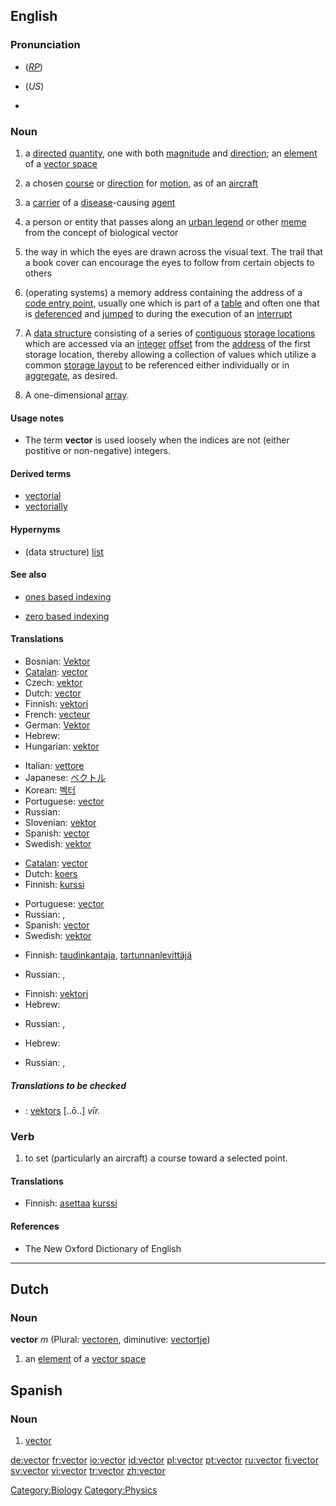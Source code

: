 {{wikipedia}}
{{was wotd|2006|June|3}}
==English==

===Pronunciation===
* {{IPA|/ˈvɛktə/}} (''[[RP]]'')
* {{IPA|/ˈvɛktɚ/}} (''US'')
* {{audio|en-us-vector.ogg|Audio (US)}}

===Noun===
{{en-noun}}

# {{mathematics}} a [[directed]] [[quantity]], one with both [[magnitude]] and [[direction]]; an [[element]] of a [[vector space]]
# {{context|aviation}} a chosen [[course]] or [[direction]] for [[motion]], as of an [[aircraft]]
# {{medicine|biology}} a [[carrier]] of a [[disease]]-causing [[agent]]
# {{sociology}} a person or entity that passes along an [[urban legend]] or other [[meme]] from the concept of biological vector
# the way in which the eyes are drawn across the visual text. The trail that a book cover can encourage the eyes to follow from certain objects to others
# {{computing}} (operating systems) a memory address containing the address of a [[code entry point]], usually one which is part of a [[table]] and often one that is [[dereference|deferenced]] and [[jump|jumped]] to during the execution of an [[interrupt]]
# {{complang}} A [[data structure]] consisting of a series of [[contiguous]] [[storage location|storage locations]] which are accessed via an [[integer]] [[offset]] from the [[address]] of the first storage location, thereby allowing a collection of values which utilize a common [[storage layout]] to be referenced either individually or in [[aggregate]], as desired.
# {{complang}} A one-dimensional [[array]].

====Usage notes====
* {{complang}} The term '''vector''' is used loosely when the indices are not (either postitive or non-negative) integers.

====Derived terms====
* [[vectorial]]
* [[vectorially]]

====Hypernyms====

* {{complang}} (data structure) [[list]]

====See also====

* {{computing}} [[ones based indexing]]
* {{computing}} [[zero based indexing]]

====Translations====
{{trans-top|a directed quantity (1)}}
* Bosnian: [[Vektor]] {{m}}
* [[Catalan]]: [[#Catalan|vector]] {{m}}
* Czech: [[vektor]] {{m}}
* Dutch: [[#Dutch|vector]] {{m}}
* Finnish: [[vektori]]
* French: [[vecteur]] {{m}}
* German: [[Vektor]] {{m}}
* Hebrew: {{he-translation|וקטור|vektór}} {{m}}
* Hungarian: [[vektor]]
{{trans-mid}}
* Italian: [[vettore]] {{m}}
* Japanese: [[ベクトル]]
* Korean: [[벡터]]
* Portuguese: [[vector]] {{m}}
* Russian: {{t|ru|вектор|m|tr=v'éktor}}
* Slovenian: [[vektor]] {{m}}
* Spanish: [[vector]] {{m}}
* Swedish: [[vektor]] {{c}}
{{trans-bottom}}

{{trans-top|a chosen course or direction for motion (2)}}
* [[Catalan]]: [[vector]] {{m}}
* Dutch: [[koers]] {{f}}
* Finnish: [[kurssi]]
{{trans-mid}}
* Portuguese: [[vector]] {{m}}
* Russian: {{t|ru|курс|m|tr=kurs}}, {{t|ru|направление|n|tr=napravl'énije}}
* Spanish: [[vector]] {{m}}
* Swedish: [[vektor]] {{c}}
{{trans-bottom}}

{{trans-top|a carrier of a disease-causing agent (3)}}
* Finnish: [[taudinkantaja]], [[tartunnanlevittäjä]]
{{trans-mid}}
* Russian: {{t|ru|переносчик|m|tr=p'er'enósčik}}, {{t|ru|носитель|m|tr=nósít'el'}}
{{trans-bottom}}

{{trans-top|a person or entity that passes along an urban legend or other meme (4)}}
{{trans-mid}}
{{trans-bottom}}

{{trans-top|the way in which the eyes are drawn across the visual text (5)}}
{{trans-mid}}
{{trans-bottom}}

{{trans-top|a memory address containing the address of a code entry point (6)}}
{{trans-mid}}
{{trans-bottom}}

{{trans-top|A data structure consisting of a series of contiguous storage locations which are accessed via an integer offset (7)}}
* Finnish: [[vektori]]
* Hebrew: {{he-translation|וקטור|vektór}} {{m}}
{{trans-mid}}
* Russian: {{t|ru|вектор|m|tr=v'éktor}}, {{t|ru|массив|m|tr=massív}}
{{trans-bottom}}

{{trans-top|A one-dimensional array (8)}}
* Hebrew: {{he-translation|וקטור|vektór}} {{m}}
{{trans-mid}}
* Russian: {{t|ru|вектор|m|tr=v'éktor}}, {{t|ru|массив|m|tr=massív}}
{{trans-bottom}}

=====Translations to be checked=====
{{checktrans}}
{{top}}
* {{ttbc|Latvian}}: [[vektors]] [..ō..] ''vīr.''
{{mid}}
{{bottom}}

===Verb===
{{en-verb}}

# to set (particularly an aircraft) a course toward a selected point.

====Translations====
{{trans-top|to set (particularly an aircraft) a course toward a selected point}}
* Finnish: [[asettaa]] [[kurssi]]
{{trans-mid}}
{{trans-bottom}}

====References====
* The New Oxford Dictionary of English

----

==Dutch==

===Noun===
'''vector''' ''m'' (Plural: [[vectoren]], diminutive: [[vectortje]])

# {{mathematics|lang=nl}} an [[element]] of a [[vector space]]

<!--definitions in this area need to be added yet-->

[[Category:Biology]]
[[Category:Physics]]

==Spanish==
===Noun===
{{es-noun-m|pl=vectores}}
# [[#English|vector]]

[[de:vector]]
[[fr:vector]]
[[io:vector]]
[[id:vector]]
[[pl:vector]]
[[pt:vector]]
[[ru:vector]]
[[fi:vector]]
[[sv:vector]]
[[vi:vector]]
[[tr:vector]]
[[zh:vector]]